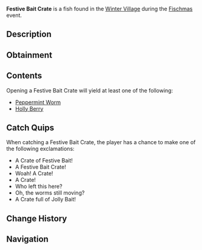{{FishInfobox
|image          = Festive Bait Crate.png
|rarity         = Limited
|event          = Fischmas
|sea            = First Sea
|location       = [[Fischmas]]
|sublocation    = 
|sources        = Fishing Rod
|radar_location = 
|xp             = 300
|weather        = 
|time           = 
|season         = 
|bait           = Magnet
|base_weight    = 8
|base_value     = 500
|weight_range   = 0
|base_chance    = 2.5
|base_resil     = 90
}}
'''Festive Bait Crate''' is a {{Rarity|Limited}} fish found in the [[Winter Village]] during the [[Fischmas]] event.

== Description ==
{{Description|A festive wooden crate with patterend fabric over top to preserve the bait inside. Seems like it fell off of santa's sleigh! Opening it might give you an array of jolly baits!|Bestiary Entry}}

== Obtainment ==
{{Description|Only can be caught during Fischmas24.|Bestiary Hint}}
{{Fish Availability|
Fischmas/Winter Village
|top_rods      = 
Magnet Rod\182351.23\182883.94;
Great Rod of Oscar\36929.96\92232.91;
Astralhook Rod\34603.1\96681.16;
Ethereal Prism Rod\34420.37\94739.47;
Leviathan's Fang Rod\33961.77\106263.68;
Resourceful Rod\26620.35\76165.4;
Free Spirit Rod\30196.22\98728.87;
Azure Of Lagoon\31643.3\96103.42;
Lucky Rod\20045.79\72139.69;
Training Rod\12986.22\53861.46;
Seraphic Rod\32984.2\94302.04;
No-Life Rod\32144.69\93628.83;
Challenger's Rod\31209.41\89981;
Rod Of The Forgotten Fang\30882.99\89240.28;
Blazebringer Rod\28763.21\89638.78;
Rod Of The Depths\27831.56\81890.3;
Rod Of The Exalted One\27502.36\84722.99;
Zeus Rod\27012.31\83474.29;
Trident Rod\26679.84\88777.84;
Verdant Shear Rod\26592.86\84659.48;
Depthseeker Rod\24195.18\75092.69;
Avalanche Rod\21906.26\67992.3;
Volcanic Rod\21063.58\66016.96;
Steady Rod\7237.89\22121.14
|recommended   = Magnet Rod
}}

== Contents ==
Opening a Festive Bait Crate will yield at least one of the following:
* [[Bait#Peppermint Worm|Peppermint Worm]]
* [[Bait#Holly Berry|Holly Berry]]

== Catch Quips ==
When catching a Festive Bait Crate, the player has a chance to make one of the following exclamations:
* A Crate of Festive Bait!
* A Festive Bait Crate!
* Woah! A Crate!
* A Crate!
* Who left this here?
* Oh, the worms still moving?
* A Crate full of Jolly Bait!

== Change History ==
{{Change History|{{subst:Current Version}}}}

== Navigation ==
{{Fish Navbox|Fischmas}}